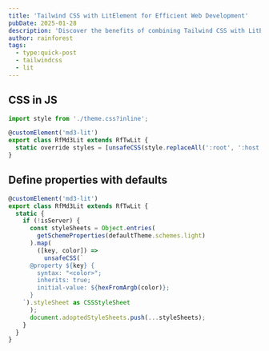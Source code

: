 ```yaml
---
title: 'Tailwind CSS with LitElement for Efficient Web Development'
pubDate: 2025-01-28
description: 'Discover the benefits of combining Tailwind CSS with LitElement for building modern web components efficiently.'
author: rainforest
tags:
  - type:quick-post
  - tailwindcss
  - lit
---
```



<TwLit client:load />

## CSS in JS

```ts
import style from './theme.css?inline';

@customElement('md3-lit')
export class RfMd3Lit extends RfTwLit {
  static override styles = [unsafeCSS(style.replaceAll(':root', ':host'))];
}
```

## Define properties with defaults

```ts
@customElement('md3-lit')
export class RfMd3Lit extends RfTwLit {
  static {
    if (!isServer) {
      const styleSheets = Object.entries(
        getSchemeProperties(defaultTheme.schemes.light)
      ).map(
        ([key, color]) =>
          unsafeCSS(`
      @property ${key} {
        syntax: "<color>";
        inherits: true;
        initial-value: ${hexFromArgb(color)};
      }
    `).styleSheet as CSSStyleSheet
      );
      document.adoptedStyleSheets.push(...styleSheets);
    }
  }
}
```
